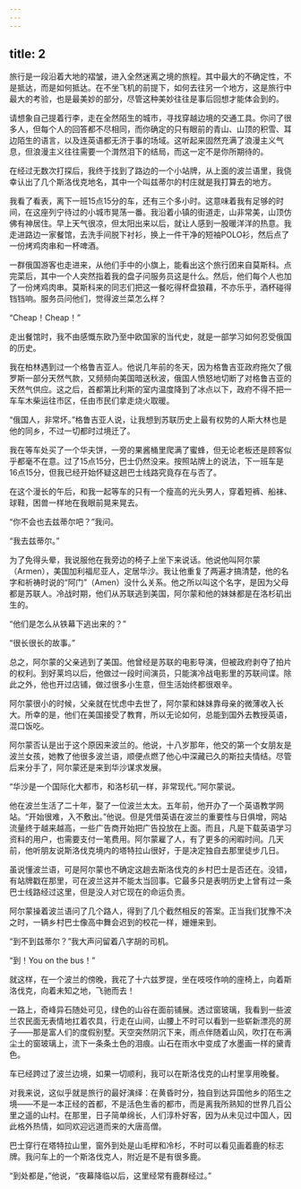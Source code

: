 ```yaml
---
---
---
```

title: 2
---




旅行是一段沿着大地的褶皱，进入全然迷离之境的旅程。其中最大的不确定性，不是抵达，而是如何抵达。在不坐飞机的前提下，如何去往另一个地方，这是旅行中最大的考验，也是最美妙的部分，尽管这种美妙往往是事后回想才能体会到的。

请想象自己提着行李，走在全然陌生的城市，寻找穿越边境的交通工具。你问了很多人，但每个人的回答都不尽相同，而你确定的只有眼前的青山、山顶的积雪、耳边陌生的语言，以及连英语都无济于事的场域。这听起来固然充满了浪漫主义气息，但浪漫主义往往需要一个潸然泪下的结局，而这一定不是你所期待的。

在经过无数次打探后，我终于找到了路边的一个小站牌，从上面的波兰语里，我侥幸认出了几个斯洛伐克地名，其中一个叫兹蒂尔的村庄就是我打算去的地方。

我看了看表，离下一班15点15分的车，还有三个多小时。这意味着我有足够的时间，在这座列宁待过的小城市晃荡一番。我沿着小镇的街道走，山非常美，山顶仿佛有神居住。早上天气很凉，但太阳出来以后，就让人感到一股暖洋洋的热意。我走进路边一家餐馆，去洗手间脱下衬衫，换上一件干净的短袖POLO衫，然后点了一份烤鸡肉串和一杯啤酒。

一群俄国游客也走进来，从他们手中的小旗上，能看出这个旅行团来自莫斯科。点完菜后，其中一个人突然指着我的盘子问服务员这是什么。然后，他们每个人也加了一份烤鸡肉串。莫斯科来的同志们把这一餐吃得杯盘狼藉，不亦乐乎，酒杯碰得铛铛响。服务员问他们，觉得波兰菜怎么样？

“Cheap！Cheap！”

走出餐馆时，我不由感慨东欧乃至中欧国家的当代史，就是一部学习如何忍受俄国的历史。

我在柏林遇到过一个格鲁吉亚人。他说几年前的冬天，因为格鲁吉亚政府拖欠了俄罗斯一部分天然气款，又频频向美国暗送秋波，俄国人愤怒地切断了对格鲁吉亚的天然气供应。这之后，首都第比利斯的室内温度降到了冰点以下，政府不得不把一车车木柴运往市区，任由市民们拿走烧火取暖。

“俄国人，非常坏。”格鲁吉亚人说，让我想到苏联历史上最有权势的人斯大林也是他的同乡，不过一切都时过境迁了。

我在等车处买了一个华夫饼，一旁的果酱桶里爬满了蜜蜂，但无论老板还是顾客似乎都毫不在意。过了15点15分，巴士仍然没来。按照站牌上的说法，下一班车是16点15分，但我已经开始怀疑这趟巴士线路究竟存在与否了。

在这个漫长的午后，和我一起等车的只有一个瘦高的光头男人，穿着短裤、船袜、球鞋，困兽一样地在我眼前晃来晃去。

“你不会也去兹蒂尔吧？”我问。

“我去兹蒂尔。”

为了免得头晕，我说服他在我旁边的椅子上坐下来说话。他说他叫阿尔蒙（Armen），美国加利福尼亚人，定居华沙。我让他重复了两遍才搞清楚，他的名字和祈祷时说的“阿门”（Amen）没什么关系。他之所以叫这个名字，是因为父母都是苏联人。冷战时期，他们从苏联逃到美国，阿尔蒙和他的妹妹都是在洛杉矶出生的。

“他们是怎么从铁幕下逃出来的？”

“很长很长的故事。”

总之，阿尔蒙的父亲逃到了美国。他曾经是苏联的电影导演，但被政府剥夺了拍片的权利。到好莱坞以后，他做过一段时间演员，只能演冷战电影里的苏联间谍。除此之外，他也开过店铺，做过很多小生意，但生活始终都很艰辛。

阿尔蒙很小的时候，父亲就在忧虑中去世了，阿尔蒙和妹妹靠母亲的微薄收入长大。所幸的是，他们在美国接受了教育，所以无论如何，总能到国外去教授英语，混口饭吃。

阿尔蒙否认是出于这个原因来波兰的。他说，十八岁那年，他交的第一个女朋友是波兰女孩，她教了他很多波兰语，顺便点燃了他心中深藏已久的斯拉夫情结。尽管后来分手了，阿尔蒙还是来到华沙谋求发展。

“华沙是一个国际化大都市，和洛杉矶一样，非常现代。”阿尔蒙说。

他在波兰生活了二十年，娶了一位波兰太太。五年前，他开办了一个英语教学网站。“开始很难，入不敷出。”他说。但是凭借英语在波兰的重要性与日俱增，网站流量终于越来越高，一些广告商开始把广告投放在上面。而且，凡是下载英语学习资料的用户，也需要支付一笔费用。阿尔蒙雇了人，有了更多的闲暇时间。几天前，他听朋友说斯洛伐克境内的塔特拉山很好，于是决定独自去那里徒步几日。

虽说懂波兰语，可是阿尔蒙也不确定这趟去斯洛伐克的乡村巴士是否还在。没错，有站牌戳在那里，可在波兰这并不能太当回事。它最多只是表明历史上曾有过一条巴士线路经过这里，但是没人对它现在的命运负责。

阿尔蒙操着波兰语问了几个路人，得到了几个截然相反的答案。正当我们犹豫不决之时，一辆乡村巴士像高中舞会迟到的校花一样，姗姗来到。

“到不到兹蒂尔？”我大声问留着八字胡的司机。

“到！You on the bus！”

就这样，在一个波兰的傍晚，我花了十六兹罗提，坐在吱吱作响的座椅上，向着斯洛伐克，向着未知之地，飞驰而去！

一路上，奇峰异石随处可见，绿色的山谷在面前铺展。透过窗玻璃，我看到一些波兰农民面无表情地扛着农具，行走在山间，山腰上不时可以看到一些崭新漂亮的房子——那是富人们的度假别墅。天空突然阴沉下来，雨点伴随着山风，吹打在布满尘土的窗玻璃上，流下一条条土色的泪痕。山石在雨水中变成了水墨画一样的黛青色。

车已经跨过了波兰边境，如果一切顺利，我可以在斯洛伐克的山村里享用晚餐。

对我来说，这似乎就是旅行的最好演绎：在黄昏时分，独自到达异国他乡的陌生之境——不是一本正经的首都，不是活色生香的都市，而是离我所熟知的世界几百公里之遥的山村。在那里，日子简单绵长，人们淳朴好客，因为从未见过中国人，因此格外热情，如同欢迎远道而来的大唐高僧。

巴士穿行在塔特拉山里，窗外到处是山毛榉和冷杉，不时可以看见画着鹿的标志牌。我问车上的一个斯洛伐克人，附近是不是有很多鹿。

“到处都是，”他说，“夜幕降临以后，这里经常有鹿群经过。”